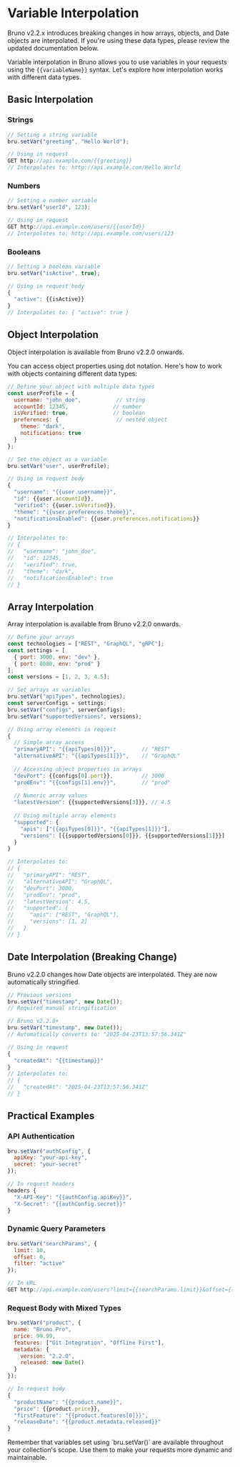 
# Variable Interpolation

<Callout type="warning" emoji="">
  Bruno v2.2.x introduces breaking changes in how arrays, objects, and Date objects are interpolated. If you're using these data types, please review the updated documentation below.
</Callout>

Variable interpolation in Bruno allows you to use variables in your requests using the `{{variableName}}` syntax. Let's explore how interpolation works with different data types.

## Basic Interpolation

### Strings

```javascript
// Setting a string variable
bru.setVar("greeting", "Hello World");

// Using in request
GET http://api.example.com/{{greeting}}
// Interpolates to: http://api.example.com/Hello World
```

### Numbers

```javascript
// Setting a number variable
bru.setVar("userId", 123);

// Using in request
GET http://api.example.com/users/{{userId}}
// Interpolates to: http://api.example.com/users/123
```

### Booleans

```javascript
// Setting a boolean variable
bru.setVar("isActive", true);

// Using in request body
{
  "active": {{isActive}}
}
// Interpolates to: { "active": true }
```

## Object Interpolation

<Callout type="info">
  Object interpolation is available from Bruno v2.2.0 onwards.
</Callout>

You can access object properties using dot notation. Here's how to work with objects containing different data types:

```javascript
// Define your object with multiple data types
const userProfile = {
  username: "john_doe",           // string
  accountId: 12345,              // number
  isVerified: true,              // boolean
  preferences: {                  // nested object
    theme: "dark",
    notifications: true
  }
};

// Set the object as a variable
bru.setVar("user", userProfile);

// Using in request body
{
  "username": "{{user.username}}",
  "id": {{user.accountId}},
  "verified": {{user.isVerified}},
  "theme": "{{user.preferences.theme}}",
  "notificationsEnabled": {{user.preferences.notifications}}
}

// Interpolates to:
// {
//   "username": "john_doe",
//   "id": 12345,
//   "verified": true,
//   "theme": "dark",
//   "notificationsEnabled": true
// }
```

## Array Interpolation

<Callout type="info">
  Array interpolation is available from Bruno v2.2.0 onwards.
</Callout>

```javascript
// Define your arrays
const technologies = ["REST", "GraphQL", "gRPC"];
const settings = [
  { port: 3000, env: "dev" },
  { port: 8080, env: "prod" }
];
const versions = [1, 2, 3, 4.5];

// Set arrays as variables
bru.setVar("apiTypes", technologies);
const serverConfigs = settings;
bru.setVar("configs", serverConfigs);
bru.setVar("supportedVersions", versions);

// Using array elements in request
{
  // Simple array access
  "primaryAPI": "{{apiTypes[0]}}",        // "REST"
  "alternativeAPI": "{{apiTypes[1]}}",    // "GraphQL"
  
  // Accessing object properties in arrays
  "devPort": {{configs[0].port}},         // 3000
  "prodEnv": "{{configs[1].env}}",        // "prod"
  
  // Numeric array values
  "latestVersion": {{supportedVersions[3]}}, // 4.5
  
  // Using multiple array elements
  "supported": {
    "apis": ["{{apiTypes[0]}}", "{{apiTypes[1]}}"],
    "versions": [{{supportedVersions[0]}}, {{supportedVersions[1]}}]
  }
}

// Interpolates to:
// {
//   "primaryAPI": "REST",
//   "alternativeAPI": "GraphQL",
//   "devPort": 3000,
//   "prodEnv": "prod",
//   "latestVersion": 4.5,
//   "supported": {
//     "apis": ["REST", "GraphQL"],
//     "versions": [1, 2]
//   }
// }
```

## Date Interpolation (Breaking Change)

<Callout type="warning">
  Bruno v2.2.0 changes how Date objects are interpolated. They are now automatically stringified.
</Callout>

```javascript
// Previous versions
bru.setVar("timestamp", new Date());
// Required manual stringification

// Bruno v2.2.0+
bru.setVar("timestamp", new Date());
// Automatically converts to: "2025-04-23T13:57:56.341Z"

// Using in request
{
  "createdAt": "{{timestamp}}"
}
// Interpolates to:
// {
//   "createdAt": "2025-04-23T13:57:56.341Z"
// }
```

## Practical Examples

### API Authentication

```javascript
bru.setVar("authConfig", {
  apiKey: "your-api-key",
  secret: "your-secret"
});

// In request headers
headers {
  "X-API-Key": "{{authConfig.apiKey}}",
  "X-Secret": "{{authConfig.secret}}"
}
```

### Dynamic Query Parameters

```javascript
bru.setVar("searchParams", {
  limit: 10,
  offset: 0,
  filter: "active"
});

// In URL
GET http://api.example.com/users?limit={{searchParams.limit}}&offset={{searchParams.offset}}&filter={{searchParams.filter}}
```

### Request Body with Mixed Types

```javascript
bru.setVar("product", {
  name: "Bruno Pro",
  price: 99.99,
  features: ["Git Integration", "Offline First"],
  metadata: {
    version: "2.2.0",
    released: new Date()
  }
});

// In request body
{
  "productName": "{{product.name}}",
  "price": {{product.price}},
  "firstFeature": "{{product.features[0]}}",
  "releaseDate": "{{product.metadata.released}}"
}
```

<Callout type="info">
  Remember that variables set using `bru.setVar()` are available throughout your collection's scope. Use them to make your requests more dynamic and maintainable.
</Callout> 